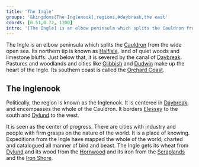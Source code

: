 ```yaml
---
title: 'The Ingle'
groups: '&kingdoms[The Inglenook],regions,#daybreak,the east'
coords: [0.51,0.72, 1200]
intro: '[The Ingle] is an elbow peninsula which splits the Cauldron from the wide open sea. Politically, the region is known as the Inglenook. It is centered in Daybreak, and borders Elessey to the south and Dylund to the west.'
---
```


The Ingle is an elbow peninsula which splits the [Cauldron]() from the wide open sea. Its northern tip is known as [Halfisle](), land of quiet woods and limestone bluffs. Just below that, it is severed by the canal of [Daybreak](). Pastures and woodlands and cities like [Glibbish]() and [Dudwin]() make up the heart of the Ingle. Its southern coast is called the [Orchard Coast]().

## The Inglenook

Politically, the region is known as the Inglenook. It is centered in [Daybreak](), and encompasses the whole of the Cauldron. It borders [Elessey]() to the south and [Dylund]() to the west.

It is seen as the center of progress. There are cities with industry and people with firm grasps on the nature of the world. It is a place of knowing. Expeditions from the Ingle have mapped the whole of the world, charted and catalogued all manner of bird and beast. The Ingle gets its wheat from [Dylund]() and its wood from the [Hornwood]() and its iron from the [Scraplands]() and the [Iron Shore]().